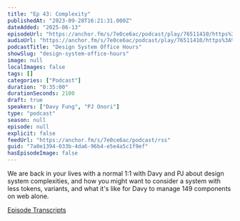 ```yaml
---
title: "Ep 43: Complexity"
publishedAt: "2023-09-28T16:21:31.000Z"
dateAdded: "2025-06-13"
episodeUrl: "https://anchor.fm/s/7e0ce6ac/podcast/play/76511410/https%3A%2F%2Fd3ctxlq1ktw2nl.cloudfront.net%2Fstaging%2F2023-8-28%2F022c5d34-2a97-7056-827b-32dd4bee00a5.mp3"
audioUrl: "https://anchor.fm/s/7e0ce6ac/podcast/play/76511410/https%3A%2F%2Fd3ctxlq1ktw2nl.cloudfront.net%2Fstaging%2F2023-8-28%2F022c5d34-2a97-7056-827b-32dd4bee00a5.mp3"
podcastTitle: "Design System Office Hours"
showSlug: "design-system-office-hours"
image: null
localImages: false
tags: []
categories: ["Podcast"]
duration: "0:35:00"
durationSeconds: 2100
draft: true
speakers: ["Davy Fung", "PJ Onori"]
type: "podcast"
season: null
episode: null
explicit: false
feedUrl: "https://anchor.fm/s/7e0ce6ac/podcast/rss"
guid: "7a0e1394-033b-4da6-96b4-e5e4a5c1f9ef"
hasEpisodeImage: false
---
```

We are back in your lives with a normal 1:1 with Davy and PJ about design system complexities, and how you might want to consider a system with less tokens, variants, and what it's like for Davy to manage 149 components on web alone.

[Episode Transcripts](https://docs.google.com/document/d/1eBPOj7pQJBKCsc4uWlMM1XwwfTOLiK7Av_qEbwu2F_M/edit?usp=sharing)
